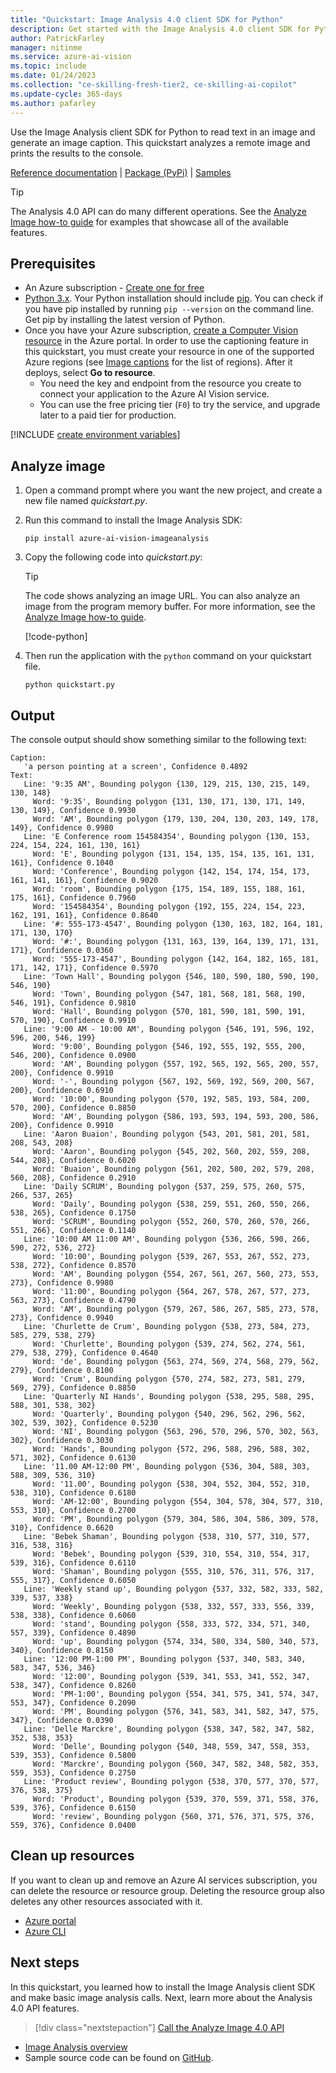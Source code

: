 ```yaml
---
title: "Quickstart: Image Analysis 4.0 client SDK for Python"
description: Get started with the Image Analysis 4.0 client SDK for Python with this quickstart.
author: PatrickFarley
manager: nitinme
ms.service: azure-ai-vision
ms.topic: include
ms.date: 01/24/2023
ms.collection: "ce-skilling-fresh-tier2, ce-skilling-ai-copilot"
ms.update-cycle: 365-days
ms.author: pafarley
---
```


<a name="HOLTop"></a>

Use the Image Analysis client SDK for Python to read text in an image and generate an image caption. This quickstart analyzes a remote image and prints the results to the console.

[Reference documentation](https://aka.ms/azsdk/image-analysis/ref-docs/python) | [Package (PyPi)](https://aka.ms/azsdk/image-analysis/package/pypi) | [Samples](https://aka.ms/azsdk/image-analysis/samples/python)

> [!TIP]
> The Analysis 4.0 API can do many different operations. See the [Analyze Image how-to guide](../../how-to/call-analyze-image-40.md) for examples that showcase all of the available features.

## Prerequisites

* An Azure subscription - [Create one for free](https://azure.microsoft.com/free/cognitive-services/)
* [Python 3.x](https://www.python.org/). Your Python installation should include [pip](https://pip.pypa.io/en/stable/). You can check if you have pip installed by running `pip --version` on the command line. Get pip by installing the latest version of Python.
* Once you have your Azure subscription, <a href="https://portal.azure.com/#create/Microsoft.CognitiveServicesComputerVision"  title="create a Computer Vision resource"  target="_blank">create a Computer Vision resource</a> in the Azure portal. In order to use the captioning feature in this quickstart, you must create your resource in one of the supported Azure regions (see [Image captions](/azure/ai-services/computer-vision/concept-describe-images-40) for the list of regions). After it deploys, select **Go to resource**.
    * You need the key and endpoint from the resource you create to connect your application to the Azure AI Vision service.
    * You can use the free pricing tier (`F0`) to try the service, and upgrade later to a paid tier for production.


[!INCLUDE [create environment variables](../environment-variables.md)]

## Analyze image

1. Open a command prompt where you want the new project, and create a new file named *quickstart.py*.
1. Run this command to install the Image Analysis SDK:

    ```console
    pip install azure-ai-vision-imageanalysis
    ```

1. Copy the following code into *quickstart.py*:

    > [!TIP]
    > The code shows analyzing an image URL. You can also analyze an image from the program memory buffer. For more information, see the [Analyze Image how-to guide](../../how-to/call-analyze-image-40.md).

    [!code-python[](~/cognitive-services-quickstart-code/python/ComputerVision/4-0/quickstart.py?name=snippet_single)]

1. Then run the application with the `python` command on your quickstart file.

    ```console
    python quickstart.py
    ```

## Output

The console output should show something similar to the following text:

```console
Caption:
   'a person pointing at a screen', Confidence 0.4892
Text:
   Line: '9:35 AM', Bounding polygon {130, 129, 215, 130, 215, 149, 130, 148}
     Word: '9:35', Bounding polygon {131, 130, 171, 130, 171, 149, 130, 149}, Confidence 0.9930
     Word: 'AM', Bounding polygon {179, 130, 204, 130, 203, 149, 178, 149}, Confidence 0.9980
   Line: 'E Conference room 154584354', Bounding polygon {130, 153, 224, 154, 224, 161, 130, 161}
     Word: 'E', Bounding polygon {131, 154, 135, 154, 135, 161, 131, 161}, Confidence 0.1040
     Word: 'Conference', Bounding polygon {142, 154, 174, 154, 173, 161, 141, 161}, Confidence 0.9020
     Word: 'room', Bounding polygon {175, 154, 189, 155, 188, 161, 175, 161}, Confidence 0.7960
     Word: '154584354', Bounding polygon {192, 155, 224, 154, 223, 162, 191, 161}, Confidence 0.8640
   Line: '#: 555-173-4547', Bounding polygon {130, 163, 182, 164, 181, 171, 130, 170}
     Word: '#:', Bounding polygon {131, 163, 139, 164, 139, 171, 131, 171}, Confidence 0.0360
     Word: '555-173-4547', Bounding polygon {142, 164, 182, 165, 181, 171, 142, 171}, Confidence 0.5970
   Line: 'Town Hall', Bounding polygon {546, 180, 590, 180, 590, 190, 546, 190}
     Word: 'Town', Bounding polygon {547, 181, 568, 181, 568, 190, 546, 191}, Confidence 0.9810
     Word: 'Hall', Bounding polygon {570, 181, 590, 181, 590, 191, 570, 190}, Confidence 0.9910
   Line: '9:00 AM - 10:00 AM', Bounding polygon {546, 191, 596, 192, 596, 200, 546, 199}
     Word: '9:00', Bounding polygon {546, 192, 555, 192, 555, 200, 546, 200}, Confidence 0.0900
     Word: 'AM', Bounding polygon {557, 192, 565, 192, 565, 200, 557, 200}, Confidence 0.9910
     Word: '-', Bounding polygon {567, 192, 569, 192, 569, 200, 567, 200}, Confidence 0.6910
     Word: '10:00', Bounding polygon {570, 192, 585, 193, 584, 200, 570, 200}, Confidence 0.8850
     Word: 'AM', Bounding polygon {586, 193, 593, 194, 593, 200, 586, 200}, Confidence 0.9910
   Line: 'Aaron Buaion', Bounding polygon {543, 201, 581, 201, 581, 208, 543, 208}
     Word: 'Aaron', Bounding polygon {545, 202, 560, 202, 559, 208, 544, 208}, Confidence 0.6020
     Word: 'Buaion', Bounding polygon {561, 202, 580, 202, 579, 208, 560, 208}, Confidence 0.2910
   Line: 'Daily SCRUM', Bounding polygon {537, 259, 575, 260, 575, 266, 537, 265}
     Word: 'Daily', Bounding polygon {538, 259, 551, 260, 550, 266, 538, 265}, Confidence 0.1750
     Word: 'SCRUM', Bounding polygon {552, 260, 570, 260, 570, 266, 551, 266}, Confidence 0.1140
   Line: '10:00 AM 11:00 AM', Bounding polygon {536, 266, 590, 266, 590, 272, 536, 272}
     Word: '10:00', Bounding polygon {539, 267, 553, 267, 552, 273, 538, 272}, Confidence 0.8570
     Word: 'AM', Bounding polygon {554, 267, 561, 267, 560, 273, 553, 273}, Confidence 0.9980
     Word: '11:00', Bounding polygon {564, 267, 578, 267, 577, 273, 563, 273}, Confidence 0.4790
     Word: 'AM', Bounding polygon {579, 267, 586, 267, 585, 273, 578, 273}, Confidence 0.9940
   Line: 'Churlette de Crum', Bounding polygon {538, 273, 584, 273, 585, 279, 538, 279}
     Word: 'Churlette', Bounding polygon {539, 274, 562, 274, 561, 279, 538, 279}, Confidence 0.4640
     Word: 'de', Bounding polygon {563, 274, 569, 274, 568, 279, 562, 279}, Confidence 0.8100
     Word: 'Crum', Bounding polygon {570, 274, 582, 273, 581, 279, 569, 279}, Confidence 0.8850
   Line: 'Quarterly NI Hands', Bounding polygon {538, 295, 588, 295, 588, 301, 538, 302}
     Word: 'Quarterly', Bounding polygon {540, 296, 562, 296, 562, 302, 539, 302}, Confidence 0.5230
     Word: 'NI', Bounding polygon {563, 296, 570, 296, 570, 302, 563, 302}, Confidence 0.3030
     Word: 'Hands', Bounding polygon {572, 296, 588, 296, 588, 302, 571, 302}, Confidence 0.6130
   Line: '11.00 AM-12:00 PM', Bounding polygon {536, 304, 588, 303, 588, 309, 536, 310}
     Word: '11.00', Bounding polygon {538, 304, 552, 304, 552, 310, 538, 310}, Confidence 0.6180
     Word: 'AM-12:00', Bounding polygon {554, 304, 578, 304, 577, 310, 553, 310}, Confidence 0.2700
     Word: 'PM', Bounding polygon {579, 304, 586, 304, 586, 309, 578, 310}, Confidence 0.6620
   Line: 'Bebek Shaman', Bounding polygon {538, 310, 577, 310, 577, 316, 538, 316}
     Word: 'Bebek', Bounding polygon {539, 310, 554, 310, 554, 317, 539, 316}, Confidence 0.6110
     Word: 'Shaman', Bounding polygon {555, 310, 576, 311, 576, 317, 555, 317}, Confidence 0.6050
   Line: 'Weekly stand up', Bounding polygon {537, 332, 582, 333, 582, 339, 537, 338}
     Word: 'Weekly', Bounding polygon {538, 332, 557, 333, 556, 339, 538, 338}, Confidence 0.6060
     Word: 'stand', Bounding polygon {558, 333, 572, 334, 571, 340, 557, 339}, Confidence 0.4890
     Word: 'up', Bounding polygon {574, 334, 580, 334, 580, 340, 573, 340}, Confidence 0.8150
   Line: '12:00 PM-1:00 PM', Bounding polygon {537, 340, 583, 340, 583, 347, 536, 346}
     Word: '12:00', Bounding polygon {539, 341, 553, 341, 552, 347, 538, 347}, Confidence 0.8260
     Word: 'PM-1:00', Bounding polygon {554, 341, 575, 341, 574, 347, 553, 347}, Confidence 0.2090
     Word: 'PM', Bounding polygon {576, 341, 583, 341, 582, 347, 575, 347}, Confidence 0.0390
   Line: 'Delle Marckre', Bounding polygon {538, 347, 582, 347, 582, 352, 538, 353}
     Word: 'Delle', Bounding polygon {540, 348, 559, 347, 558, 353, 539, 353}, Confidence 0.5800
     Word: 'Marckre', Bounding polygon {560, 347, 582, 348, 582, 353, 559, 353}, Confidence 0.2750
   Line: 'Product review', Bounding polygon {538, 370, 577, 370, 577, 376, 538, 375}
     Word: 'Product', Bounding polygon {539, 370, 559, 371, 558, 376, 539, 376}, Confidence 0.6150
     Word: 'review', Bounding polygon {560, 371, 576, 371, 575, 376, 559, 376}, Confidence 0.0400
```


## Clean up resources

If you want to clean up and remove an Azure AI services subscription, you can delete the resource or resource group. Deleting the resource group also deletes any other resources associated with it.

* [Azure portal](../../../multi-service-resource.md?pivots=azportal#clean-up-resources)
* [Azure CLI](../../../multi-service-resource.md?pivots=azcli#clean-up-resources)


## Next steps

In this quickstart, you learned how to install the Image Analysis client SDK and make basic image analysis calls. Next, learn more about the Analysis 4.0 API features.

> [!div class="nextstepaction"]
>[Call the Analyze Image 4.0 API](../../how-to/call-analyze-image-40.md)

* [Image Analysis overview](../../overview-image-analysis.md)
* Sample source code can be found on [GitHub](https://aka.ms/azsdk/image-analysis/samples/python).
